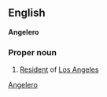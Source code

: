 ==English==
'''Angelero'''
===Proper noun===
# [[Resident]] of [[Los Angeles]]
[[Category:English nouns|Angelero]]